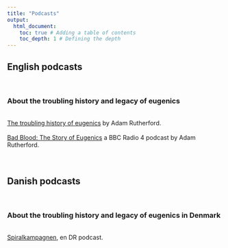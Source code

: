 ```yaml
---
title: "Podcasts"
output:
  html_document:
    toc: true # Adding a table of contents
    toc_depth: 1 # Defining the depth
---
```


## English podcasts 
<br>

### About the troubling history and legacy of eugenics 
<br>
<a href="https://howtoacademy.com/podcasts/adam-rutherford-the-troubling-history-of-eugenics/" target="_blank" rel="noopener noreferrer" title="Adam Rutherford - The Troubling History of Eugenics">The troubling history of eugenics</a> by Adam Rutherford.
<br><br>
<a href="https://www.bbc.co.uk/programmes/m001fd36" target="_blank" rel="noopener noreferrer" title="Bad Blood: The Story of Eugenics">Bad Blood: The Story of Eugenics</a> a BBC Radio 4 podcast by Adam Rutherford.
<br><br><br>

## Danish podcasts 
<br>

### About the troubling history and legacy of eugenics in Denmark 
<br>
<a href="https://www.dr.dk/lyd/p1/spiralkampagnen" target="_blank" rel="noopener noreferrer" title="Spiralkampagnen">Spiralkampagnen</a>, en DR podcast.
<br><br><br>